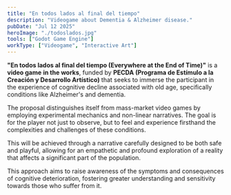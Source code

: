 ```yaml
---
title: "En todos lados al final del tiempo"
description: "Videogame about Dementia & Alzheimer disease."
pubDate: "Jul 12 2025"
heroImage: "./todoslados.jpg"
tools: ["Godot Game Engine"]
workType: ["Videogame", "Interactive Art"]
---
```


**"En todos lados al final del tiempo (Everywhere at the End of Time)"** is a **video game** **in the works**, funded by **PECDA (Programa de Estímulo a la Creación y Desarrollo Artístico)** that seeks to immerse the participant in the experience of cognitive decline associated with old age, specifically conditions like Alzheimer's and dementia. 

The proposal distinguishes itself from mass-market video games by employing experimental mechanics and non-linear narratives. The goal is for the player not just to observe, but to feel and experience firsthand the complexities and challenges of these conditions. 

This will be achieved through a narrative carefully designed to be both safe and playful, allowing for an empathetic and profound exploration of a reality that affects a significant part of the population. 

This approach aims to raise awareness of the symptoms and consequences of cognitive deterioration, fostering greater understanding and sensitivity towards those who suffer from it.